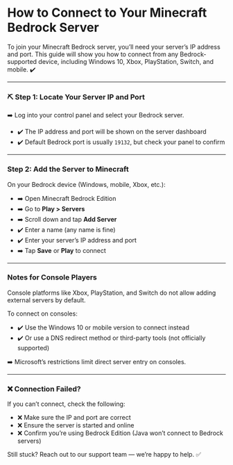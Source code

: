 # How to Connect to Your Minecraft Bedrock Server

To join your Minecraft Bedrock server, you’ll need your server’s IP address and port. This guide will show you how to connect from any Bedrock-supported device, including Windows 10, Xbox, PlayStation, Switch, and mobile. ✔️

***

### ⛏️ Step 1: Locate Your Server IP and Port

➡️ Log into your control panel and select your Bedrock server.

* ✔️ The IP address and port will be shown on the server dashboard
* ✔️ Default Bedrock port is usually `19132`, but check your panel to confirm

***

### Step 2: Add the Server to Minecraft

On your Bedrock device (Windows, mobile, Xbox, etc.):

* ➡️ Open Minecraft Bedrock Edition
* ➡️ Go to **Play > Servers**
* ➡️ Scroll down and tap **Add Server**
* ✔️ Enter a name (any name is fine)
* ✔️ Enter your server’s IP address and port
* ➡️ Tap **Save** or **Play** to connect

***

### Notes for Console Players

Console platforms like Xbox, PlayStation, and Switch do not allow adding external servers by default.

To connect on consoles:

* ✔️ Use the Windows 10 or mobile version to connect instead
* ✔️ Or use a DNS redirect method or third-party tools (not officially supported)

➡️ Microsoft’s restrictions limit direct server entry on consoles.

***

### ❌ Connection Failed?

If you can’t connect, check the following:

* ❌ Make sure the IP and port are correct
* ❌ Ensure the server is started and online
* ❌ Confirm you’re using Bedrock Edition (Java won’t connect to Bedrock servers)

Still stuck? Reach out to our support team — we’re happy to help. ✅